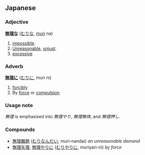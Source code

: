 == Japanese ==
=== Adjective ===
'''[[無]][[理]][[-な|な]]''' ([[むり]]な, [[muri]] na)

# [[impossible]].
# [[Unreasonable]], [[unjust]].
# [[excessive]]

=== Adverb ===
'''[[無]][[理]][[-に|に]]''' ([[むり]]に, muri ni)

# [[forcibly]]
# By [[force]] or [[compulsion]].

=== Usage note ===
''無理'' is emphasised into ''無理やり'', ''無理無体'', and ''無理押し''.

=== Compounds ===
*[[無理難題]] ([[むりなんだい]], muri-nandai) ''an unreasonable demand''
*[[無理矢理]], [[無理やり]]に ([[むりやり]]に, muriyari-ni) ''by force''